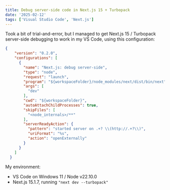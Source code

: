 ```yaml
---
title: Debug server-side code in Next.js 15 + Turbopack
date: '2025-02-12'
tags: ['Visual Studio Code', 'Next.js']
---
```


Took a bit of trial-and-error, but I managed to get Next.js 15 / Turbopack server-side debugging to work in my VS Code, using this configuration:

```ts:.vscode/launch.json
{
    "version": "0.2.0",
    "configurations": [
      {
        "name": "Next.js: debug server-side",
        "type": "node",
        "request": "launch",
        "program": "${workspaceFolder}/node_modules/next/dist/bin/next",
        "args": [
          "dev"
        ],
        "cwd": "${workspaceFolder}",
        "autoAttachChildProcesses": true,
        "skipFiles": [
          "<node_internals>/**"
        ],
        "serverReadyAction": {
          "pattern": "started server on .+? \\(http://.+?\\)",
          "uriFormat": "%s",
          "action": "openExternally"
        }
      }
    ]
  }
```

My environment:

- VS Code on Windows 11 / Node v22.10.0
- Next.js 15.1.7, running `"next dev --turbopack"`
